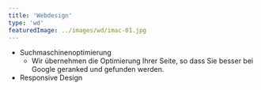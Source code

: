 ```yaml
---
title: 'Webdesign'
type: 'wd'
featuredImage: ../images/wd/imac-01.jpg
---
```


- Suchmaschinenoptimierung
  - Wir übernehmen die Optimierung Ihrer Seite, so dass Sie besser bei Google geranked und gefunden werden.
- Responsive Design
